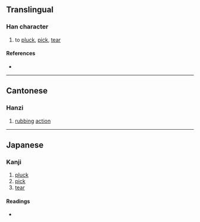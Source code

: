 {{character info}}
==Translingual==

===Han character===
{{Han char|rn=64|rad=手|as=06|sn=9|four=|canj=QFHS|ids=⿰扌劣}}

# to [[pluck]], [[pick]], [[tear]]

====References====
* {{Han ref|kx=0431.171|dkj=12081|dj=0780.240|hdz=31868.151|uh=6318|ud=25368}}

----

==Cantonese==

===Hanzi===
{{yue-hanzi|jyut=[[lyut3]]|y=lyut3}}

# [[rubbing]] [[action]]

----

==Japanese==

===Kanji===
{{ja-kanji|grade=|rs=手06}}

# [[pluck]]
# [[pick]]
# [[tear]]

====Readings====
* {{ja-readings|on=|kun=[[むしる]] (mushiru), [[むしりとる]] (mushiritoru)}}